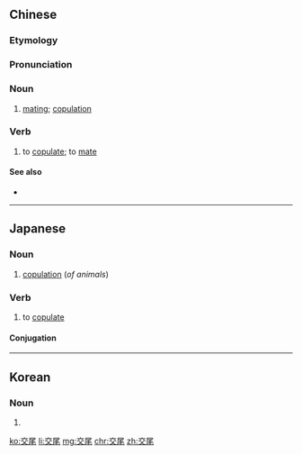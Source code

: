 ==Chinese==
{{zh-forms}}

===Etymology===
{{rfe|lang=zh}}

===Pronunciation===
{{zh-pron
|m=jiāowěi
|c=gaau1 mei5
|h=pfs=kâu-mî
|mn=kau-bóe/kau-bé
|cat=n,v
}}

===Noun===
{{zh-noun}}

# {{lb|zh|of animals}} [[mating]]; [[copulation]]

===Verb===
{{zh-verb}}

# {{lb|zh|of animals}} to [[copulate]]; to [[mate]]

====See also====
* {{zh-l|性交}}

----

==Japanese==
{{ja-kanjitab|こう|び|yomi=on}}

===Noun===
{{ja-noun|こうび}}

# [[copulation]] (''of animals'')

===Verb===
{{ja-verb-suru|こうび}}

# to [[copulate]]

====Conjugation====
{{ja-suru|こうび}}

----

==Korean==
{{ko-hanjatab}}

===Noun===
{{ko-noun|hangeul=교미}}

# {{hanja form of|교미|copulation}}

[[ko:交尾]]
[[li:交尾]]
[[mg:交尾]]
[[chr:交尾]]
[[zh:交尾]]